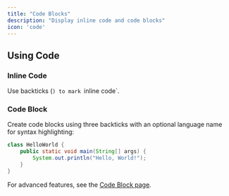 ```yaml
---
title: "Code Blocks"
description: "Display inline code and code blocks"
icon: 'code'
---
```


## Using Code

### Inline Code
Use backticks (`) to mark `inline code`.

### Code Block
Create code blocks using three backticks with an optional language name for syntax highlighting:

```java
class HelloWorld {
    public static void main(String[] args) {
        System.out.println("Hello, World!");
    }
}
```

For advanced features, see the [Code Block page](/content/components/code).